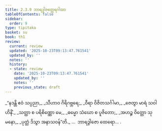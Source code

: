 ```yaml
---
title: 2.3.9 ဘာရဒွါဇတ္ထေရဂါထာ
tableOfContents: false
sidebar:
  order: 9
type: tipitaka
basket: su
book: th1
review:
  current: review
  updated: '2025-10-23T09:13:47.761541'
  updated_by: ''
  notes: ''
  history:
  - state: review
    date: '2025-10-23T09:13:47.761541'
    updated_by: ''
    notes: ''
    previous_state: draft
---
```



<ReviewStatus review={frontmatter.review} showDetails={true} />

<HypothesisAnnotation frontmatter={frontmatter} />

<DynamicBreadcrumb />

<Division number="177" book="th1" e="ch" v="19" p="255">

<Paragraph number="362" type="verses" book="th1">
_“နဒန္တိ ဧဝံ သပ္ပညာ,_  
_သီဟာဝ ဂိရိဂဗ္ဘရေ;_  
_ဝီရာ ဝိဇိတသင်္ဂါမာ,_  
_ဇေတွာ မာရံ သဝါဟိနိံ._  

</Paragraph>

</Division>
<Division number="178" book="th1" e="ch" v="19" p="255">

<Paragraph number="363" type="verses" book="th1">
_သတ္ထာ စ ပရိစိဏ္ဏော မေ,_  
_ဓမ္မော သံဃော စ ပူဇိတော;_  
_အဟဉ္စ ဝိတ္တော သုမနော,_  
_ပုတ္တံ ဒိသွာ အနာသဝန်”တိ._  


</Paragraph>
</Division>

<Paragraph number="364" type="center" book="th1">
…  ဘာရဒွါဇော ထေရော… .
</Paragraph>